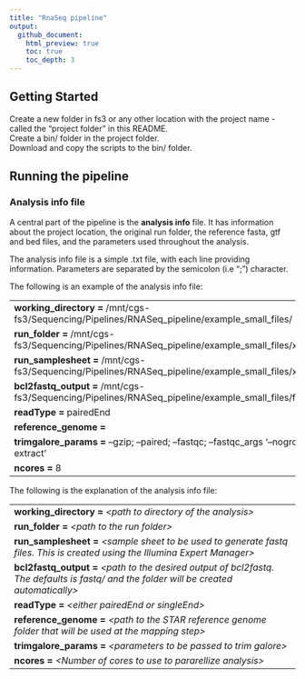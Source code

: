 ```yaml
---
title: "RnaSeq pipeline"
output:
  github_document:
    html_preview: true
    toc: true
    toc_depth: 3
---
```


## Getting Started
Create a new folder in fs3 or any other location with the project name - called the "project folder" in this README.   
Create a bin/ folder in the project folder.   
Download and copy the scripts to the bin/ folder.   

## Running the pipeline

### Analysis info file
A central part of the pipeline is the **analysis info** file. It has information about the project location, the original run folder, the reference fasta, gtf and bed files, and the parameters used throughout the analysis.   

The analysis info file is a simple .txt file, with each line providing information. Parameters are separated by the semicolon (i.e ";") character.   

The following is an example of the analysis info file:   

--------------------------------------------------------------------------------------------------
**working_directory =** /mnt/cgs-fs3/Sequencing/Pipelines/RNASeq_pipeline/example_small_files/    
**run_folder =** /mnt/cgs-fs3/Sequencing/Pipelines/RNASeq_pipeline/example_small_files/xxx   
**run_samplesheet =** /mnt/cgs-fs3/Sequencing/Pipelines/RNASeq_pipeline/example_small_files/xxx    
**bcl2fastq_output =** /mnt/cgs-fs3/Sequencing/Pipelines/RNASeq_pipeline/example_small_files/fastq/   
**readType =** pairedEnd    
**reference_genome =**    
**trimgalore_params =** --gzip; --paired; --fastqc; --fastqc_args '--nogroup --extract'   
**ncores =** 8   
--------------------------------------------------------------------------------------------------

The following is the explanation of the analysis info file:   

--------------------------------------------------------------------------------------------------
**working_directory =** *\<path to directory of the analysis\>*   
**run_folder =** *\<path to the run folder\>*    
**run_samplesheet =** *\<sample sheet to be used to generate fastq files. This is created using the Illumina Expert Manager\>*    
**bcl2fastq_output =** *\<path to the desired output of bcl2fastq. The defaults is fastq/ and the folder will be created automatically\>*    
**readType =** *\<either pairedEnd or singleEnd\>*     
**reference_genome =** *\<path to the STAR reference genome folder that will be used at the mapping step\>*   
**trimgalore_params =** *\<parameters to be passed to trim galore\>*    
**ncores =** *\<Number of cores to use to pararellize analysis\>*    
--------------------------------------------------------------------------------------------------

 
